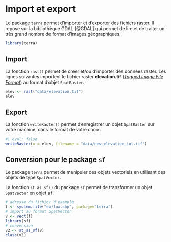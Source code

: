 # Import et export

Le package `terra` permet d'importer et d'exporter des fichiers raster. Il repose sur la bibliothèque GDAL [@GDAL] qui permet de lire et de traiter un très grand nombre de format d'images géographiques.

```r
library(terra)
```

## Import

La fonction `rast()` permet de créer et/ou d'importer des données raster. 
Les lignes suivantes importent le fichier raster **elevation.tif** ([*Tagged Image File Format*](https://fr.wikipedia.org/wiki/Tagged_Image_File_Format)) au format d'objet `SpatRaster`.

```r
elev <- rast("data/elevation.tif") 
elev
```


## Export
La fonction `writeRaster()` permet d'enregistrer un objet `SpatRaster` sur votre machine, dans le format de votre choix.
```r
#| eval: false
writeRaster(x = elev, filename = "data/new_elevation_Lot.tif")
```

::: {.callout-note}
## Conversion pour le package `sf`
Le package `terra` permet de manipuler des objets vectoriels en utilisant des objets de type `SpatVector`.  

La fonction `st_as_sf()` du package `sf` permet de transformer un objet `SpatVector` en objet `sf`.
```r
# adresse du fichier d'exemple
f <- system.file("ex/lux.shp", package="terra")
# import au format SpatVector
v <- vect(f)
library(sf)
# conversion
v2 <- st_as_sf(v)
class(v2)
```
:::



